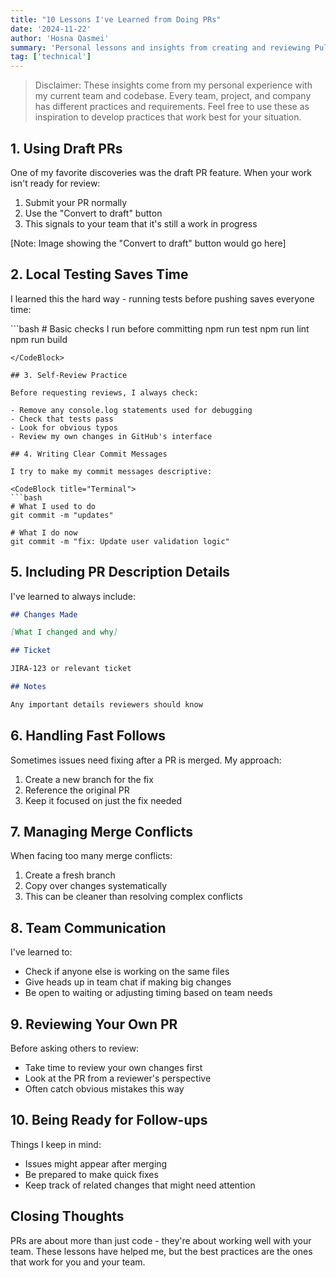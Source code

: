 ```yaml
---
title: "10 Lessons I've Learned from Doing PRs"
date: '2024-11-22'
author: 'Hosna Qasmei'
summary: 'Personal lessons and insights from creating and reviewing Pull Requests.'
tag: ['technical']
---
```


> Disclaimer: These insights come from my personal experience with my current team and codebase. Every team, project, and company has different practices and requirements. Feel free to use these as inspiration to develop practices that work best for your situation.

## 1. Using Draft PRs

One of my favorite discoveries was the draft PR feature. When your work isn't ready for review:

1. Submit your PR normally
2. Use the "Convert to draft" button
3. This signals to your team that it's still a work in progress

[Note: Image showing the "Convert to draft" button would go here]

## 2. Local Testing Saves Time

I learned this the hard way - running tests before pushing saves everyone time:

<CodeBlock title="Terminal">
```bash
# Basic checks I run before committing
npm run test
npm run lint
npm run build

```
</CodeBlock>

## 3. Self-Review Practice

Before requesting reviews, I always check:

- Remove any console.log statements used for debugging
- Check that tests pass
- Look for obvious typos
- Review my own changes in GitHub's interface

## 4. Writing Clear Commit Messages

I try to make my commit messages descriptive:

<CodeBlock title="Terminal">
```bash
# What I used to do
git commit -m "updates"

# What I do now
git commit -m "fix: Update user validation logic"

```
</CodeBlock>

## 5. Including PR Description Details

I've learned to always include:

```markdown
## Changes Made

[What I changed and why]

## Ticket

JIRA-123 or relevant ticket

## Notes

Any important details reviewers should know
```

## 6. Handling Fast Follows

Sometimes issues need fixing after a PR is merged. My approach:

1. Create a new branch for the fix
2. Reference the original PR
3. Keep it focused on just the fix needed

## 7. Managing Merge Conflicts

When facing too many merge conflicts:

1. Create a fresh branch
2. Copy over changes systematically
3. This can be cleaner than resolving complex conflicts

## 8. Team Communication

I've learned to:

- Check if anyone else is working on the same files
- Give heads up in team chat if making big changes
- Be open to waiting or adjusting timing based on team needs

## 9. Reviewing Your Own PR

Before asking others to review:

- Take time to review your own changes first
- Look at the PR from a reviewer's perspective
- Often catch obvious mistakes this way

## 10. Being Ready for Follow-ups

Things I keep in mind:

- Issues might appear after merging
- Be prepared to make quick fixes
- Keep track of related changes that might need attention

## Closing Thoughts

PRs are about more than just code - they're about working well with your team. These lessons have helped me, but the best practices are the ones that work for you and your team.
